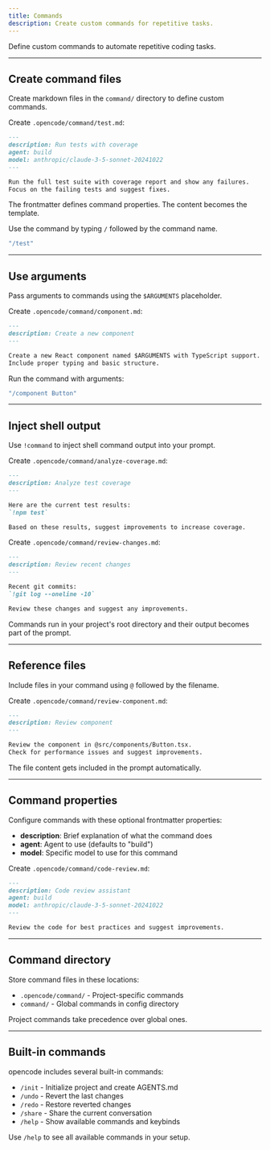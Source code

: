 ```yaml
---
title: Commands
description: Create custom commands for repetitive tasks.
---
```


Define custom commands to automate repetitive coding tasks.

---

## Create command files

Create markdown files in the `command/` directory to define custom commands.

Create `.opencode/command/test.md`:

```md title=".opencode/command/test.md"
---
description: Run tests with coverage
agent: build
model: anthropic/claude-3-5-sonnet-20241022
---

Run the full test suite with coverage report and show any failures.
Focus on the failing tests and suggest fixes.
```

The frontmatter defines command properties. The content becomes the template.

Use the command by typing `/` followed by the command name.

```bash frame="none"
"/test"
```

---

## Use arguments

Pass arguments to commands using the `$ARGUMENTS` placeholder.

Create `.opencode/command/component.md`:

```md title=".opencode/command/component.md"
---
description: Create a new component
---

Create a new React component named $ARGUMENTS with TypeScript support.
Include proper typing and basic structure.
```

Run the command with arguments:

```bash frame="none"
"/component Button"
```

---

## Inject shell output

Use `!command` to inject shell command output into your prompt.

Create `.opencode/command/analyze-coverage.md`:

```md title=".opencode/command/analyze-coverage.md"
---
description: Analyze test coverage
---

Here are the current test results:
`!npm test`

Based on these results, suggest improvements to increase coverage.
```

Create `.opencode/command/review-changes.md`:

```md title=".opencode/command/review-changes.md"
---
description: Review recent changes
---

Recent git commits:
`!git log --oneline -10`

Review these changes and suggest any improvements.
```

Commands run in your project's root directory and their output becomes part of the prompt.

---

## Reference files

Include files in your command using `@` followed by the filename.

Create `.opencode/command/review-component.md`:

```md title=".opencode/command/review-component.md"
---
description: Review component
---

Review the component in @src/components/Button.tsx.
Check for performance issues and suggest improvements.
```

The file content gets included in the prompt automatically.

---

## Command properties

Configure commands with these optional frontmatter properties:

- **description**: Brief explanation of what the command does
- **agent**: Agent to use (defaults to "build")
- **model**: Specific model to use for this command

Create `.opencode/command/code-review.md`:

```md title=".opencode/command/code-review.md"
---
description: Code review assistant
agent: build
model: anthropic/claude-3-5-sonnet-20241022
---

Review the code for best practices and suggest improvements.
```

---

## Command directory

Store command files in these locations:

- `.opencode/command/` - Project-specific commands
- `command/` - Global commands in config directory

Project commands take precedence over global ones.

---

## Built-in commands

opencode includes several built-in commands:

- `/init` - Initialize project and create AGENTS.md
- `/undo` - Revert the last changes
- `/redo` - Restore reverted changes
- `/share` - Share the current conversation
- `/help` - Show available commands and keybinds

Use `/help` to see all available commands in your setup.
